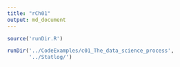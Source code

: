 ```yaml
---
title: "rCh01"
output: md_document
---
```


```r
source('runDir.R')
```

```r
runDir('../CodeExamples/c01_The_data_science_process',
       '../Statlog/')
```

